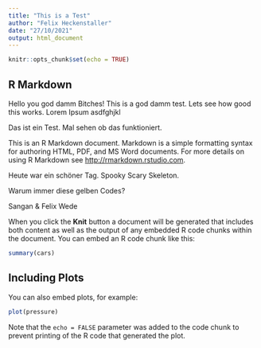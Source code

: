 ```yaml
---
title: "This is a Test"
author: "Felix Heckenstaller"
date: "27/10/2021"
output: html_document
---
```


```r
knitr::opts_chunk$set(echo = TRUE)
```

## R Markdown

Hello you god damm Bitches! This is a god damm test. Lets see how good this works. 
Lorem Ipsum asdfghjkl

Das ist ein Test. Mal sehen ob das funktioniert.

This is an R Markdown document. Markdown is a simple formatting syntax for authoring HTML, PDF, and MS Word documents. For more details on using R Markdown see <http://rmarkdown.rstudio.com>.

Heute war ein schöner Tag. Spooky Scary Skeleton. 

Warum immer diese gelben Codes?

Sangan & Felix Wede

When you click the **Knit** button a document will be generated that includes both content as well as the output of any embedded R code chunks within the document. You can embed an R code chunk like this:

```r
summary(cars)
```

## Including Plots

You can also embed plots, for example:

```r
plot(pressure)
```

Note that the `echo = FALSE` parameter was added to the code chunk to prevent printing of the R code that generated the plot.
